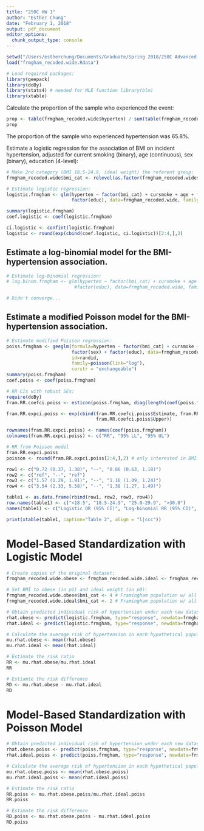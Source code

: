 ```yaml
---
title: "250C HW 1"
author: "Esther Chung"
date: "February 1, 2018"
output: pdf_document
editor_options: 
  chunk_output_type: console
---
```


```r
setwd("/Users/estherchung/Documents/Graduate/Spring 2018/250C Advanced Epi Methods/Homework/Homework 1")
load("frmgham_recoded.wide.Rdata")

# Load required packages:
library(geepack)
library(doBy)
library(stats4) # needed for MLE function library(blm)
library(xtable)
```

Calculate the proportion of the sample who experienced the event:
```r
prop <- table(frmgham_recoded.wide$hyperten) / sum(table(frmgham_recoded.wide$hyperten))
prop
```

The proportion of the sample who experienced hypertension was 65.8%. 

Estimate a logistic regression for the association of BMI on incident hypertension, adjusted for current smoking (binary), age (continuous), sex (binary), education (4-level):

```r
# Make 2nd category (BMI 18.5-24.9, ideal weight) the referent group:
frmgham_recoded.wide$bmi_cat <- relevel(as.factor(frmgham_recoded.wide$bmi_cat),"2")

# Estimate logistic regression:
logistic.frmgham <- glm(hyperten ~ factor(bmi_cat) + cursmoke + age + factor(sex) + 
                        factor(educ), data=frmgham_recoded.wide, family=binomial) 

summary(logistic.frmgham)
coef.logistic <- coef(logistic.frmgham)

ci.logistic <- confint(logistic.frmgham) 
logistic <- round(exp(cbind(coef.logistic, ci.logistic))[2:4,],2)
```

## Estimate a log-binomial model for the BMI-hypertension association. 
```r
# Estimate log-binomial regression:
# log.binom.frmgham <- glm(hyperten ~ factor(bmi_cat) + cursmoke + age + factor(sex) + 
                         #factor(educ), data=frmgham_recoded.wide, family=binomial("log")) 

# Didn't converge...
```

## Estimate a modified Poisson model for the BMI-hypertension association. 
```r
# Estimate modified Poisson regression:
poiss.frmgham <- geeglm(formula=hyperten ~ factor(bmi_cat) + cursmoke + age + 
                        factor(sex) + factor(educ), data=frmgham_recoded.wide,
                        id=randid,
                        family=poisson(link="log"),
                        corstr = "exchangeable") 
summary(poiss.frmgham)
coef.poiss <- coef(poiss.frmgham)

# RR CIs with robust SEs:
require(doBy)
fram.RR.coefci.poiss <- esticon(poiss.frmgham, diag(length(coef(poiss.frmgham))))

fram.RR.expci.poiss <- exp(cbind(fram.RR.coefci.poiss$Estimate, fram.RR.coefci.poiss$Lower, 
                                 fram.RR.coefci.poiss$Upper))

rownames(fram.RR.expci.poiss) <- names(coef(poiss.frmgham))
colnames(fram.RR.expci.poiss) <- c("RR", "95% LL", "95% UL")

# RR from Poisson model
fram.RR.expci.poiss 
poisson <- round(fram.RR.expci.poiss[2:4,],2) # only interested in BMI categories rows 
```

```r
row1 <- c("0.72 (0.37, 1.38)", "--", "0.86 (0.63, 1.18)")
row2 <- c("ref", "--", "ref")
row3 <- c("1.57 (1.29, 1.91)", "--", "1.16 (1.09, 1.24)")
row4 <- c("3.54 (2.33, 5.58)", "--", "1.38 (1.27, 1.49)")

table1 <- as.data.frame(rbind(row1, row2, row3, row4))
row.names(table1) <- c("<18.5", "18.5-24.9", "25.0-29.9", ">30.0")
names(table1) <- c("Logistic OR (95% CI)", "Log-binomial RR (95% CI)", "Poisson RR (95% CI)")
```

```r
print(xtable(table1, caption="Table 2", align = "l|ccc"))
```

# Model-Based Standardization with Logistic Model
```r
# Create copies of the original dataset:
frmgham_recoded.wide.obese <- frmgham_recoded.wide.ideal <- frmgham_recoded.wide

# Set BMI to obese (in p1) and ideal weight (in p0): 
frmgham_recoded.wide.obese$bmi_cat <- 4 # Framingham population w/ all obese 
frmgham_recoded.wide.ideal$bmi_cat <- 2 # Framingham population w/ all ideal weight

# Obtain predicted individual risk of hypertension under each new dataset:
rhat.obese <- predict(logistic.frmgham, type="response", newdata=frmgham_recoded.wide.obese)
rhat.ideal <- predict(logistic.frmgham, type="response", newdata=frmgham_recoded.wide.ideal)

# Calculate the average risk of hypertension in each hypothetical population:
mu.rhat.obese <- mean(rhat.obese) 
mu.rhat.ideal <- mean(rhat.ideal)

# Estimate the risk ratio
RR <- mu.rhat.obese/mu.rhat.ideal
RR

# Estiamte the risk difference
RD <- mu.rhat.obese - mu.rhat.ideal
RD
```

# Model-Based Standardization with Poisson Model
```r
# Obtain predicted individual risk of hypertension under each new dataset:
rhat.obese.poiss <- predict(poiss.frmgham, type="response", newdata=frmgham_recoded.wide.obese)
rhat.ideal.poiss <- predict(poiss.frmgham, type="response", newdata=frmgham_recoded.wide.ideal)

# Calculate the average risk of hypertension in each hypothetical population:
mu.rhat.obese.poiss <- mean(rhat.obese.poiss) 
mu.rhat.ideal.poiss <- mean(rhat.ideal.poiss)

# Estimate the risk ratio
RR.poiss <- mu.rhat.obese.poiss/mu.rhat.ideal.poiss
RR.poiss

# Estimate the risk difference
RD.poiss <- mu.rhat.obese.poiss - mu.rhat.ideal.poiss
RD.poiss
```










